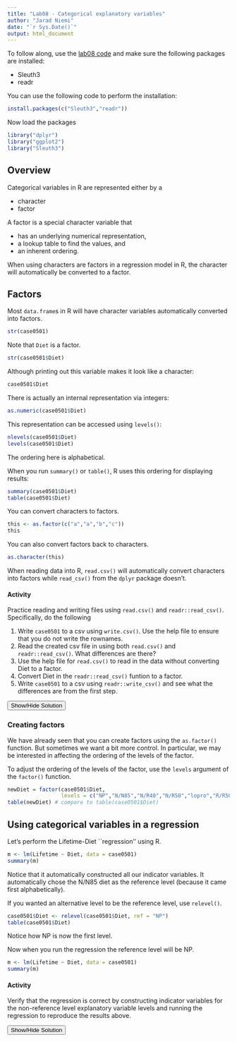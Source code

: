 ```yaml
---
title: "Lab08 - Categorical explanatory variables"
author: "Jarad Niemi"
date: "`r Sys.Date()`"
output: html_document
---
```



To follow along, use the [lab08 code](lab08.R) and make sure the following 
packages are installed:

- Sleuth3
- readr

You can use the following code to perform the installation:

```r
install.packages(c("Sleuth3","readr"))
```

Now load the packages

```r
library("dplyr")
library("ggplot2")
library("Sleuth3")
```

## Overview

Categorical variables in R are represented either by a 

- character
- factor

A factor is a special character variable that 

- has an underlying numerical representation,
- a lookup table to find the values, and
- an inherent ordering.

When using characters are factors in a regression model in R, 
the character will automatically be converted to a factor. 


## Factors

Most `data.frame`s in R will have character variables automatically converted
into factors. 

```r
str(case0501)
```

Note that `Diet` is a factor. 

```r
str(case0501$Diet)
```

Although printing out this variable makes it look like a character:

```r
case0501$Diet
```
There is actually an internal representation via integers:

```r
as.numeric(case0501$Diet)
```

This representation can be accessed using `levels()`:

```r
nlevels(case0501$Diet)
levels(case0501$Diet)
```

The ordering here is alphabetical.

When you run `summary()` or `table()`, 
R uses this ordering for displaying results:

```r
summary(case0501$Diet)
table(case0501$Diet)
```

You can convert characters to factors. 

```r
this <- as.factor(c("a","a","b","c"))
this
```

You can also convert factors back to characters.

```r
as.character(this)
```

When reading data into R, `read.csv()` will automatically convert 
characters into factors while `read_csv()` from the `dplyr` package doesn't. 

#### Activity

Practice reading and writing files using `read.csv()` and `readr::read_csv()`.
Specifically, do the following

1. Write `case0501` to a csv using `write.csv()`. Use the help file to ensure that you do not write the rownames.
1. Read the created csv file in using both `read.csv()` and `readr::read_csv()`. What differences are there?
1. Use the help file for `read.csv()` to read in the data without converting Diet 
to a factor.
1. Convert Diet in the `readr::read_csv()` funtion to a factor. 
1. Write `case0501` to a csv using `readr::write_csv()` and see what the differences are
from the first step.

<div id="readcsv_activity_solution" style="display:none"> 
Here is what I would do
```r
# Write csv file
write.csv(case0501, file = "tmp.csv", row.names = FALSE)

# Read csv file
d  <- read.csv("tmp.csv") 
d2 <- readr::read_csv("tmp.csv") 

# Don't convert to factor when reading in
d  <- read.csv("tmp.csv", stringsAsFactors = FALSE)

# Convert Diet into a factor
d2 <- d2 %>%
  mutate(Diet = factor(Diet))

readr::write_csv(case0501, path = "tmp2.csv") # Automatically doesn't include rownames
```
</div> 
<button title="Show a solution" type="button" onclick="if(document.getElementById('readcsv_activity_solution') .style.display=='none') {document.getElementById('readcsv_activity_solution') .style.display=''}else{document.getElementById('readcsv_activity_solution') .style.display='none'}">Show/Hide Solution</button>



### Creating factors

We have already seen that you can create factors using the `as.factor()` 
function. 
But sometimes we want a bit more control. 
In particular, we may be interested in affecting the ordering of the 
levels of the factor. 

To adjust the ordering of the levels of the factor, 
use the `levels` argument of the `factor()` function.

```r
newDiet = factor(case0501$Diet, 
                 levels = c("NP","N/N85","N/R40","N/R50","lopro","R/R50"))
table(newDiet) # compare to table(case0501$Diet)
```




## Using categorical variables in a regression

Let's perform the Lifetime-Diet ``regression'' using R.

```r
m <- lm(Lifetime ~ Diet, data = case0501)
summary(m)
```

Notice that it automatically constructed all our indicator variables. 
It automatically chose the N/N85 diet as the reference level (because it came
first alphabetically). 


If you wanted an alternative level to be the reference level, 
use `relevel()`.

```r
case0501$Diet <- relevel(case0501$Diet, ref = "NP")
table(case0501$Diet)
```

Notice how NP is now the first level. 

Now  when you run the regression the reference level will be NP. 

```r
m <- lm(Lifetime ~ Diet, data = case0501)
summary(m)
```


#### Activity

Verify that the regression is correct by constructing indicator variables for 
the non-reference level explanatory variable levels and running the regression
to reproduce the results above.

<div id="factor_activity_solution" style="display:none"> 
```r
d <- case0501 %>% 
  mutate(X1 = Diet == "N/N85",
         X2 = Diet == "N/R40",
         X3 = Diet == "N/R50",
         X4 = Diet == "R/R50",
         X5 = Diet == "lopro")

m2 <- lm(Lifetime ~ X1+X2+X3+X4+X5, data = d)
summary(m2)
```
</div> 
<button title="Show a solution" type="button" onclick="if(document.getElementById('factor_activity_solution') .style.display=='none') {document.getElementById('factor_activity_solution') .style.display=''}else{document.getElementById('factor_activity_solution') .style.display='none'}">Show/Hide Solution</button>


